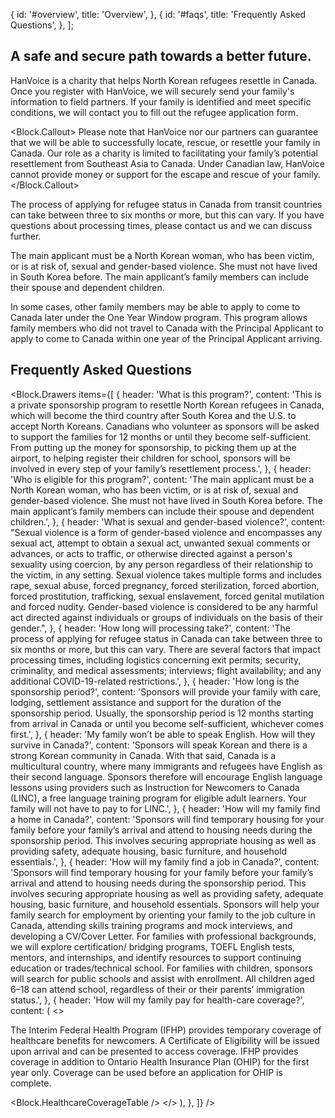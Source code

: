 

  {
    id: '#overview',
    title: 'Overview',
  },
  {
    id: '#faqs',
    title: 'Frequently Asked Questions',
  },
];

<h2 id="overview">A safe and secure path towards a better future.</h2>

HanVoice is a charity that helps North Korean refugees resettle in Canada. Once you register with HanVoice, we will securely send your family's information to field partners. If your family is identified and meet specific conditions, we will contact you to fill out the refugee application form.

<Block.Callout>
  Please note that HanVoice nor our partners can guarantee that we will be able to successfully
  locate, rescue, or resettle your family in Canada. Our role as a charity is limited to
  facilitating your family’s potential resettlement from Southeast Asia to Canada. Under Canadian
  law, HanVoice cannot provide money or support for the escape and rescue of your family.
</Block.Callout>

The process of applying for refugee status in Canada from transit countries can take between three to six months or more, but this can vary. If you have questions about processing times, please contact us and we can discuss further.

The main applicant must be a North Korean woman, who has been victim, or is at risk of, sexual and gender-based violence. She must not have lived in South Korea before. The main applicant’s family members can include their spouse and dependent children.

In some cases, other family members may be able to apply to come to Canada later under the One Year Window program. This program allows family members who did not travel to Canada with the Principal Applicant to apply to come to Canada within one year of the Principal Applicant arriving.

<h2 id="faqs">Frequently Asked Questions</h2>

<Block.Drawers
  items={[
    {
      header: 'What is this program?',
      content:
        'This is a private sponsorship program to resettle North Korean refugees in Canada, which will become the third country after South Korea and the U.S. to accept North Koreans. Canadians who volunteer as sponsors will be asked to support the families for 12 months or until they become self-sufficient. From putting up the money for sponsorship, to picking them up at the airport, to helping register their children for school, sponsors will be involved in every step of your family’s resettlement process.',
    },
    {
      header: 'Who is eligible for this program?',
      content:
        'The main applicant must be a North Korean woman, who has been victim, or is at risk of, sexual and gender-based violence. She must not have lived in South Korea before. The main applicant’s family members can include their spouse and dependent children.',
    },
    {
      header: 'What is sexual and gender-based violence?',
      content:
        "Sexual violence is a form of gender-based violence and encompasses any sexual act, attempt to obtain a sexual act, unwanted sexual comments or advances, or acts to traffic, or otherwise directed against a person's sexuality using coercion, by any person regardless of their relationship to the victim, in any setting. Sexual violence takes multiple forms and includes rape, sexual abuse, forced pregnancy, forced sterilization, forced abortion, forced prostitution, trafficking, sexual enslavement, forced genital mutilation and forced nudity. Gender-based violence is considered to be any harmful act directed against individuals or groups of individuals on the basis of their gender.",
    },
    {
      header: 'How long will processing take?',
      content:
        'The process of applying for refugee status in Canada can take between three to six months or more, but this can vary. There are several factors that impact processing times, including logistics concerning exit permits; security, criminality, and medical assessments; interviews; flight availability; and any additional COVID-19-related restrictions.',
    },
    {
      header: 'How long is the sponsorship period?',
      content:
        'Sponsors will provide your family with care, lodging, settlement assistance and support for the duration of the sponsorship period. Usually, the sponsorship period is 12 months starting from arrival in Canada or until you become self-sufficient, whichever comes first.',
    },
    {
      header: 'My family won’t be able to speak English. How will they survive in Canada?',
      content:
        'Sponsors will speak Korean and there is a strong Korean community in Canada. With that said, Canada is a multicultural country, where many immigrants and refugees have English as their second language. Sponsors therefore will encourage English language lessons using providers such as Instruction for Newcomers to Canada (LINC), a free language training program for eligible adult learners. Your family will not have to pay to for LINC.',
    },
    {
      header: 'How will my family find a home in Canada?',
      content:
        'Sponsors will find temporary housing for your family before your family’s arrival and attend to housing needs during the sponsorship period. This involves securing appropriate housing as well as providing safety, adequate housing, basic furniture, and household essentials.',
    },
    {
      header: 'How will my family find a job in Canada?',
      content:
        'Sponsors will find temporary housing for your family before your family’s arrival and attend to housing needs during the sponsorship period. This involves securing appropriate housing as well as providing safety, adequate housing, basic furniture, and household essentials. Sponsors will help your family search for employment by orienting your family to the job culture in Canada, attending skills training programs and mock interviews, and developing a CV/Cover Letter. For families with professional backgrounds, we will explore certification/ bridging programs, TOEFL English tests, mentors, and internships, and identify resources to support continuing education or trades/technical school. For families with children, sponsors will search for public schools and assist with enrollment. All children aged 6–18 can attend school, regardless of their or their parents’ immigration status.',
    },
    {
      header: 'How will my family pay for health-care coverage?',
      content: (
        <>
          <p>
            The Interim Federal Health Program (IFHP) provides temporary coverage of healthcare
            benefits for newcomers. A Certificate of Eligibility will be issued upon arrival and can
            be presented to access coverage. IFHP provides coverage in addition to Ontario Health
            Insurance Plan (OHIP) for the first year only. Coverage can be used before an
            application for OHIP is complete.
          </p>
          <Block.HealthcareCoverageTable />
        </>
      ),
    },
  ]}
/>
